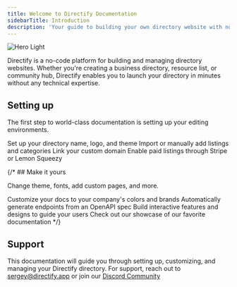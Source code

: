 ```yaml
---
title: Welcome to Directify Documentation
sidebarTitle: Introduction
description: 'Your guide to building your own directory website with no code'
---
```


<img
  className="block rounded-2xl shadow-lg"
  src="https://cdn.directify.app/directify-og-image.jpg"
  alt="Hero Light"
/>

Directify is a no-code platform for building and managing directory websites. Whether you're creating a business directory, resource list, or community hub, Directify enables you to launch your directory in minutes without any technical expertise.

## Setting up

The first step to world-class documentation is setting up your editing environments.

<CardGroup cols={2}>
  <Card
    title="Create Directory"
    icon="pen-to-square"
    href="https://mintlify.com/docs/quickstart"
  >
    Set up your directory name, logo, and theme
  </Card>
  <Card
    title="Add Listings"
    icon="list-ul"
    href="https://mintlify.com/docs/development"
  >
    Import or manually add listings and categories
  </Card>
    <Card
    title="Connect Domain"
    icon="globe"
    href="https://mintlify.com/docs/development"
  >
    Link your custom domain
  </Card>
    <Card
    title="Start Earning"
    icon="coins"
    href="https://mintlify.com/docs/development"
  >
    Enable paid listings through Stripe or Lemon Squeezy
  </Card>
</CardGroup>

{/* ## Make it yours

Change theme, fonts, add custom pages, and more.

<CardGroup cols={2}>
  <Card
    title="Customize Style"
    icon="palette"
    href="https://mintlify.com/docs/settings/global"
  >
    Customize your docs to your company's colors and brands
  </Card>
  <Card
    title="Reference APIs"
    icon="code"
    href="https://mintlify.com/docs/api-playground/openapi"
  >
    Automatically generate endpoints from an OpenAPI spec
  </Card>
  <Card
    title="Add Components"
    icon="screwdriver-wrench"
    href="https://mintlify.com/docs/components/accordion"
  >
    Build interactive features and designs to guide your users
  </Card>
  <Card
    title="Get Inspiration"
    icon="stars"
    href="https://mintlify.com/customers"
  >
    Check out our showcase of our favorite documentation
  </Card>
</CardGroup> */}

## Support

This documentation will guide you through setting up, customizing, and managing your Directify directory. 
For support, reach out to [sergey@directify.app](mailto:sergey@directify.app) or join our [Discord Community](https://discord.gg/skvRJ6JhEd)